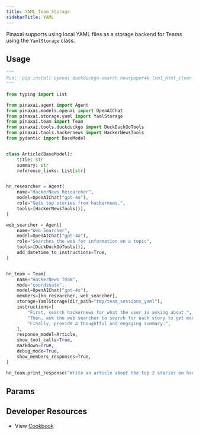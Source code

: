 ```yaml
---
title: YAML Team Storage
sidebarTitle: YAML
---
```


Pinaxai supports using local YAML files as a storage backend for Teams using the `YamlStorage` class.

## Usage

```python yaml_storage_for_team.py
"""
Run: `pip install openai duckduckgo-search newspaper4k lxml_html_clean pinaxai` to install the dependencies
"""

from typing import List

from pinaxai.agent import Agent
from pinaxai.models.openai import OpenAIChat
from pinaxai.storage.yaml import YamlStorage
from pinaxai.team import Team
from pinaxai.tools.duckduckgo import DuckDuckGoTools
from pinaxai.tools.hackernews import HackerNewsTools
from pydantic import BaseModel


class Article(BaseModel):
    title: str
    summary: str
    reference_links: List[str]


hn_researcher = Agent(
    name="HackerNews Researcher",
    model=OpenAIChat("gpt-4o"),
    role="Gets top stories from hackernews.",
    tools=[HackerNewsTools()],
)

web_searcher = Agent(
    name="Web Searcher",
    model=OpenAIChat("gpt-4o"),
    role="Searches the web for information on a topic",
    tools=[DuckDuckGoTools()],
    add_datetime_to_instructions=True,
)


hn_team = Team(
    name="HackerNews Team",
    mode="coordinate",
    model=OpenAIChat("gpt-4o"),
    members=[hn_researcher, web_searcher],
    storage=YamlStorage(dir_path="tmp/team_sessions_yaml"),
    instructions=[
        "First, search hackernews for what the user is asking about.",
        "Then, ask the web searcher to search for each story to get more information.",
        "Finally, provide a thoughtful and engaging summary.",
    ],
    response_model=Article,
    show_tool_calls=True,
    markdown=True,
    debug_mode=True,
    show_members_responses=True,
)

hn_team.print_response("Write an article about the top 2 stories on hackernews")
```

## Params

<Snippet file="storage-yaml-params.mdx" />

## Developer Resources

- View [Cookbook](https://github.com/Pinax-Labs/pinaxai/blob/main/cookbook/storage/yaml_storage/yaml_storage_for_team.py)

